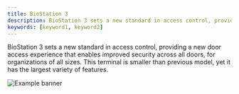 ```yaml
---
title: BioStation 3
description: BioStation 3 sets a new standard in access control, providing a new door access experience that enables improved security across all doors, for organizations of all sizes. This terminal is smaller than previous model, yet it has the largest variety of features.
keywords: [keyword1, keyword2]
---
```


BioStation 3 sets a new standard in access control, providing a new door access experience that enables improved security across all doors, for organizations of all sizes. This terminal is smaller than previous model, yet it has the largest variety of features.

![Example banner](/img/device/biostation3-main.png)

<Overview />